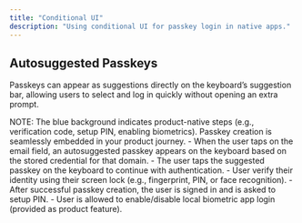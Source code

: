 ```yaml
---
title: "Conditional UI"
description: "Using conditional UI for passkey login in native apps."
---
```



## Autosuggested Passkeys

Passkeys can appear as suggestions directly on the keyboard’s suggestion bar, allowing users to select and log in quickly without opening an extra prompt.

<Tabs>
    <Tab title="iOS">
        <ToolingFrame
            imageURL="/images/authentication-flow/native-app/autosuggested-passkeys-ios-native.png"
            caption="Native: iOS autosuggested passkey flow"
            imageName="autosuggested-passkeys-ios-native.png"
        />
    </Tab>
</Tabs>

<Info>
    NOTE: The blue background indicates product-native steps (e.g., verification
    code, setup PIN, enabling biometrics). Passkey creation is seamlessly
    embedded in your product journey.
</Info>

<Steps>
    <Step title="Passkey auto-suggestion appears in keyboard">
        - When the user taps on the email field, an autosuggested passkey appears on the keyboard based on the stored credential for that domain.
    </Step>
     <Step title="Authenticate using the selected passkey">
        - The user taps the suggested passkey on the keyboard to continue with authentication.
    </Step>
     <Step title="Device verifies user">
        - User verify their identity using their screen lock (e.g., fingerprint, PIN, or face recognition).
    </Step>
     <Step title="App PIN setup">
        - After successful passkey creation, the user is signed in and is asked
        to setup PIN.
    </Step>
    <Step title="Enable local biometric for app login">
        - User is allowed to enable/disable local biometric app login (provided
        as product feature).
    </Step>

</Steps>
